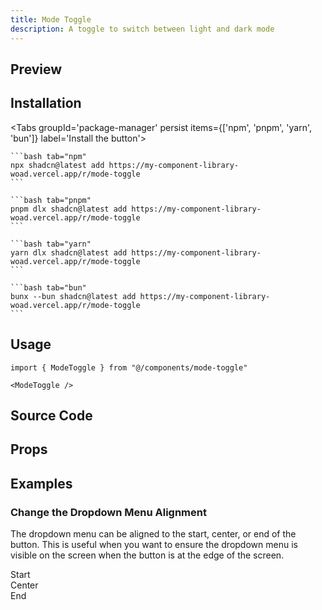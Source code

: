 ```yaml
---
title: Mode Toggle
description: A toggle to switch between light and dark mode
---
```




## Preview

<RegistryPreview>
    <ModeToggle />
</RegistryPreview>

## Installation

<div className="w-full flex justify-end">
    <OpenInV0Button url="https://my-component-library-woad.vercel.app/r/mode-toggle.json" />
</div>

<Tabs groupId='package-manager' persist items={['npm', 'pnpm', 'yarn', 'bun']} label='Install the button'>

    ```bash tab="npm"
    npx shadcn@latest add https://my-component-library-woad.vercel.app/r/mode-toggle
    ```

    ```bash tab="pnpm"
    pnpm dlx shadcn@latest add https://my-component-library-woad.vercel.app/r/mode-toggle
    ```

    ```bash tab="yarn"
    yarn dlx shadcn@latest add https://my-component-library-woad.vercel.app/r/mode-toggle
    ```

    ```bash tab="bun"
    bunx --bun shadcn@latest add https://my-component-library-woad.vercel.app/r/mode-toggle
    ```
</Tabs>

## Usage

```tsx
import { ModeToggle } from "@/components/mode-toggle"
```

```tsx
<ModeToggle />
```

## Source Code

<RegistryExplorer 
  componentName="mode-toggle" 
  defaultSelectedFile="registry/mode-toggle/components/mode-toggle.tsx" 
/>

## Props

<AutoTypeTable path="./registry/mode-toggle/components/mode-toggle.tsx" name="ModeToggleProps" />

## Examples

### Change the Dropdown Menu Alignment

The dropdown menu can be aligned to the start, center, or end of the button.  This is useful when you want to ensure the dropdown menu is visible on the screen when the button is at the edge of the screen.

<Card className="min-h-[350px] bg-background shadow-none flex flex-row gap-4 justify-between p-4 items-start pt-[116px]">
<div className="flex flex-col gap-3 items-start">
  <Label htmlFor="start-toggle" className="text-sm text-muted-foreground">Start</Label>
  <ModeToggle align="start" />
</div>
<div className="flex flex-col gap-3 items-center">
  <Label htmlFor="center-toggle" className="text-sm text-muted-foreground">Center</Label>
  <ModeToggle align="center" />
</div>
<div className="flex flex-col gap-3 items-end">
  <Label htmlFor="end-toggle" className="text-sm text-muted-foreground">End</Label>
  <ModeToggle align="end" />
</div>
</Card>
